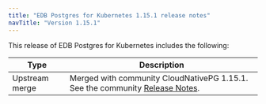 ```yaml
---
title: "EDB Postgres for Kubernetes 1.15.1 release notes"
navTitle: "Version 1.15.1"
---
```


This release of EDB Postgres for Kubernetes includes the following:

| Type           | Description                                                                                                                        |
| -------------- | ---------------------------------------------------------------------------------------------------------------------------------- |
| Upstream merge | Merged with community CloudNativePG 1.15.1. See the community [Release Notes](https://cloudnative-pg.io/documentation/1.15.1/release_notes/#version-1152). |


